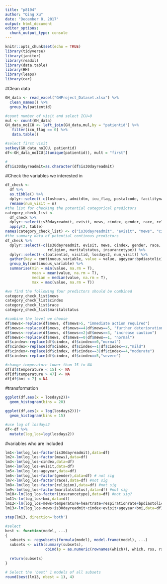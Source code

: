 ```yaml
---
title: "p8104"
author: "Qing Xu"
date: "December 8, 2017"
output: html_document
editor_options: 
  chunk_output_type: console
---
```


```r
knitr::opts_chunk$set(echo = TRUE)
library(tidyverse)
library(janitor)
library(readxl)
library(data.table)
library(HH)
library(leaps)
library(car)
```
#Clean data
```r
GH_data <- read_excel("GHProject_Dataset.xlsx") %>%
  clean_names() %>%
  group_by(patientid) 

#count number of visit and select ICU=0
mul <- count(GH_data) 
GH_data_noICU <- left_join(GH_data,mul,by = "patientid") %>%
   filter(icu_flag == 0) %>%
   data.table()

#select first visit
setkey(GH_data_noICU, patientid)
df<-GH_data_noICU[J(unique(patientid)), mult = "first"]

#
df$is30dayreadmit=as.character(df$is30dayreadmit)
```


#Check the variables we interested in
```r
df_check <-
  df %>%
  as.tibble() %>%
  dplyr::select(-c(loshours, admitdtm, icu_flag, postalcode, facilityname, facilityzip)) %>%
  rename(num_visit = n)
#the list for checking the potential categorical predictors
category_check_list <- 
  df_check %>%
  dplyr::select(is30dayreadmit, evisit, mews, cindex, gender, race, religion, maritalstatus, insurancetype) %>%
  apply(2, table)
names(category_check_list) <- c("is30dayreadmit", "evisit", "mews", "cindex", "gender", "race", "religion", "maritalstatus", "insurancetype")
#the summary data of potential continous predictors
df_check %>%
  dplyr::select(-c(is30dayreadmit, evisit, mews, cindex, gender, race, 
                   religion, maritalstatus, insurancetype)) %>%
  dplyr::select(-c(patientid, visitid, losdays2, num_visit)) %>%
  gather(key = continuous_variable, value = value, ageyear:bpdiastolic) %>%
  group_by(continuous_variable) %>%
  summarise(min = min(value, na.rm = T),
            mean = mean(value, na.rm = T),
            median = median(value, na.rm = T),
            max = max(value, na.rm = T))

#we find the following four predictors should be combined
category_check_list$mews
category_check_list$cindex
category_check_list$race
category_check_list$maritalstatus

#combine the level we choose
df$mews<-replace(df$mews, df$mews>5, "immediate action required")
df$mews<-replace(df$mews, df$mews==4|df$mews==5, "further deterioration")
df$mews<-replace(df$mews, df$mews==2|df$mews==3, "increase caution")
df$mews<-replace(df$mews, df$mews==0|df$mews==1, "normal")
df$cindex<-replace(df$cindex, df$cindex==0,"normal")
df$cindex<-replace(df$cindex, df$cindex==1|df$cindex==2,"mild")
df$cindex<-replace(df$cindex, df$cindex==3|df$cindex==4,"moderate")
df$cindex<-replace(df$cindex, df$cindex==5,"severe")


```

```r
#change temperature lower than 15 to NA
df[df$temperature < 15] <- NA
df[df$temperature > 47] <- NA
df[df$bmi < 7] <-NA
```

#transformation
```r
ggplot(df,aes(x = losdays2))+
  geom_histogram(bins = 20)

ggplot(df,aes(x = log(losdays2)))+
  geom_histogram(bins = 15)

#use log of losdays2
df<-df %>%
  mutate(log_los=log(losdays2)) 

```

#variables who are included
```r
lm1<-lm(log_los~factor(is30dayreadmit),data=df) 
lm2<-lm(log_los~factor(mews),data=df) 
lm3<-lm(log_los~cindex,data=df)
lm4<-lm(log_los~evisit,data=df)
lm5<-lm(log_los~ageyear,data=df)
lm6<-lm(log_los~factor(gender),data=df) # not sig 
lm7<-lm(log_los~factor(race),data=df) #not sig
lm8<-lm(log_los~factor(religion),data=df) #not sig
lm9<-lm(log_los~factor(maritalstatus),data=df) #not sig
lm10<-lm(log_los~factor(insurancetype),data=df) #not sig?
lm11<-lm(log_los~bmi,data=df)
lm12<-lm(log_los~mews+temperature+heartrate+respirationrate+bpdiastolic,data=df)
lm13<-lm(log_los~mews+is30dayreadmit+cindex+evisit+ageyear+bmi,data=df)

step(lm13, direction='both')

#select
best <- function(model, ...) 
{
  subsets <- regsubsets(formula(model), model.frame(model), ...)
  subsets <- with(summary(subsets),
                  cbind(p = as.numeric(rownames(which)), which, rss, rsq, adjr2, cp, bic))
  
  return(subsets)
}  

# Select the 'best' 1 models of all subsets
round(best(lm13, nbest = 1), 4)

 
```
